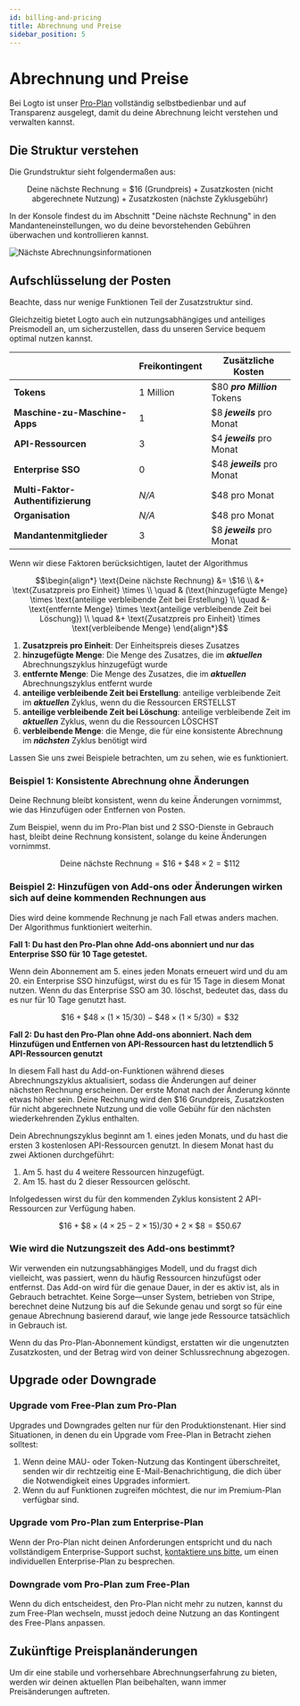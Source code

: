 ```yaml
---
id: billing-and-pricing
title: Abrechnung und Preise
sidebar_position: 5
---
```


# Abrechnung und Preise

Bei Logto ist unser [Pro-Plan](https://logto.io/pricing) vollständig selbstbedienbar und auf Transparenz ausgelegt, damit du deine Abrechnung leicht verstehen und verwalten kannst.

## Die Struktur verstehen

Die Grundstruktur sieht folgendermaßen aus:

```math
\text{Deine nächste Rechnung} = \$16\text{ (Grundpreis)} + \text{Zusatzkosten (nicht abgerechnete Nutzung)} + \text{Zusatzkosten (nächste Zyklusgebühr)}
```

In der Konsole findest du im Abschnitt "Deine nächste Rechnung" in den Mandanteneinstellungen, wo du deine bevorstehenden Gebühren überwachen und kontrollieren kannst.

![Nächste Abrechnungsinformationen](./assets/next-billing-info.png)

## Aufschlüsselung der Posten

Beachte, dass nur wenige Funktionen Teil der Zusatzstruktur sind.

Gleichzeitig bietet Logto auch ein nutzungsabhängiges und anteiliges Preismodell an, um sicherzustellen, dass du unseren Service bequem optimal nutzen kannst.

|                                    | Freikontingent | Zusätzliche Kosten           |
| ---------------------------------- | -------------- | ---------------------------- |
| **Tokens**                         | 1 Million      | $80 **_pro Million_** Tokens |
| **Maschine-zu-Maschine-Apps**      | 1              | $8 **_jeweils_** pro Monat   |
| **API-Ressourcen**                 | 3              | $4 **_jeweils_** pro Monat   |
| **Enterprise SSO**                 | 0              | $48 **_jeweils_** pro Monat  |
| **Multi-Faktor-Authentifizierung** | _N/A_          | $48 pro Monat                |
| **Organisation**                   | _N/A_          | $48 pro Monat                |
| **Mandantenmitglieder**            | 3              | $8 **_jeweils_** pro Monat   |

Wenn wir diese Faktoren berücksichtigen, lautet der Algorithmus

```math
\begin{align*}
\text{Deine nächste Rechnung} &= \$16 \\
&+ \text{Zusatzpreis pro Einheit} \times \\
\quad & (\text{hinzugefügte Menge} \times \text{anteilige verbleibende Zeit bei Erstellung} \\
\quad &- \text{entfernte Menge} \times \text{anteilige verbleibende Zeit bei Löschung}) \\
\quad &+ \text{Zusatzpreis pro Einheit} \times \text{verbleibende Menge}
\end{align*}
```

1. **Zusatzpreis pro Einheit**: Der Einheitspreis dieses Zusatzes
2. **hinzugefügte Menge**: Die Menge des Zusatzes, die im **_aktuellen_** Abrechnungszyklus hinzugefügt wurde
3. **entfernte Menge**: Die Menge des Zusatzes, die im **_aktuellen_** Abrechnungszyklus entfernt wurde
4. **anteilige verbleibende Zeit bei Erstellung**: anteilige verbleibende Zeit im **_aktuellen_** Zyklus, wenn du die Ressourcen ERSTELLST
5. **anteilige verbleibende Zeit bei Löschung**: anteilige verbleibende Zeit im **_aktuellen_** Zyklus, wenn du die Ressourcen LÖSCHST
6. **verbleibende Menge**: die Menge, die für eine konsistente Abrechnung im **_nächsten_** Zyklus benötigt wird

Lassen Sie uns zwei Beispiele betrachten, um zu sehen, wie es funktioniert.

### Beispiel 1: Konsistente Abrechnung ohne Änderungen

Deine Rechnung bleibt konsistent, wenn du keine Änderungen vornimmst, wie das Hinzufügen oder Entfernen von Posten.

Zum Beispiel, wenn du im Pro-Plan bist und 2 SSO-Dienste in Gebrauch hast, bleibt deine Rechnung konsistent, solange du keine Änderungen vornimmst.

```math
\text{Deine nächste Rechnung} = \$ 16 + \$ 48 \times 2 = \$ 112
```

### Beispiel 2: Hinzufügen von Add-ons oder Änderungen wirken sich auf deine kommenden Rechnungen aus

Dies wird deine kommende Rechnung je nach Fall etwas anders machen. Der Algorithmus funktioniert weiterhin.

**Fall 1: Du hast den Pro-Plan ohne Add-ons abonniert und nur das Enterprise SSO für 10 Tage getestet.**

Wenn dein Abonnement am 5. eines jeden Monats erneuert wird und du am 20. ein Enterprise SSO hinzufügst, wirst du es für 15 Tage in diesem Monat nutzen. Wenn du das Enterprise SSO am 30. löschst, bedeutet das, dass du es nur für 10 Tage genutzt hast.

```math
\$16 + \$48 \times (1 \times 15 / 30) - \$48 \times (1 \times 5 / 30) = \$32
```

**Fall 2: Du hast den Pro-Plan ohne Add-ons abonniert. Nach dem Hinzufügen und Entfernen von API-Ressourcen hast du letztendlich 5 API-Ressourcen genutzt**

In diesem Fall hast du Add-on-Funktionen während dieses Abrechnungszyklus aktualisiert, sodass die Änderungen auf deiner nächsten Rechnung erscheinen. Der erste Monat nach der Änderung könnte etwas höher sein. Deine Rechnung wird den $16 Grundpreis, Zusatzkosten für nicht abgerechnete Nutzung und die volle Gebühr für den nächsten wiederkehrenden Zyklus enthalten.

Dein Abrechnungszyklus beginnt am 1. eines jeden Monats, und du hast die ersten 3 kostenlosen API-Ressourcen genutzt. In diesem Monat hast du zwei Aktionen durchgeführt:

1. Am 5. hast du 4 weitere Ressourcen hinzugefügt.
2. Am 15. hast du 2 dieser Ressourcen gelöscht.

Infolgedessen wirst du für den kommenden Zyklus konsistent 2 API-Ressourcen zur Verfügung haben.

```math
\$16 + \$8 \times (4 \times 25 - 2 \times 15) / 30 + 2 \times \$8 = \$50.67
```

### Wie wird die Nutzungszeit des Add-ons bestimmt?

Wir verwenden ein nutzungsabhängiges Modell, und du fragst dich vielleicht, was passiert, wenn du häufig Ressourcen hinzufügst oder entfernst. Das Add-on wird für die genaue Dauer, in der es aktiv ist, als in Gebrauch betrachtet. Keine Sorge—unser System, betrieben von Stripe, berechnet deine Nutzung bis auf die Sekunde genau und sorgt so für eine genaue Abrechnung basierend darauf, wie lange jede Ressource tatsächlich in Gebrauch ist.

Wenn du das Pro-Plan-Abonnement kündigst, erstatten wir die ungenutzten Zusatzkosten, und der Betrag wird von deiner Schlussrechnung abgezogen.

## Upgrade oder Downgrade

### Upgrade vom Free-Plan zum Pro-Plan

Upgrades und Downgrades gelten nur für den Produktionstenant. Hier sind Situationen, in denen du ein Upgrade vom Free-Plan in Betracht ziehen solltest:

1. Wenn deine MAU- oder Token-Nutzung das Kontingent überschreitet, senden wir dir rechtzeitig eine E-Mail-Benachrichtigung, die dich über die Notwendigkeit eines Upgrades informiert.
2. Wenn du auf Funktionen zugreifen möchtest, die nur im Premium-Plan verfügbar sind.

### Upgrade vom Pro-Plan zum Enterprise-Plan

Wenn der Pro-Plan nicht deinen Anforderungen entspricht und du nach vollständigem Enterprise-Support suchst, [kontaktiere uns bitte](https://logto.io/contact), um einen individuellen Enterprise-Plan zu besprechen.

### Downgrade vom Pro-Plan zum Free-Plan

Wenn du dich entscheidest, den Pro-Plan nicht mehr zu nutzen, kannst du zum Free-Plan wechseln, musst jedoch deine Nutzung an das Kontingent des Free-Plans anpassen.

## Zukünftige Preisplanänderungen

Um dir eine stabile und vorhersehbare Abrechnungserfahrung zu bieten, werden wir deinen aktuellen Plan beibehalten, wann immer Preisänderungen auftreten.
